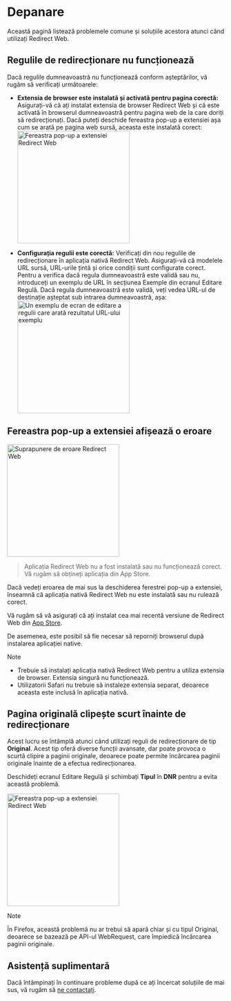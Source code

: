 
# Depanare

Această pagină listează problemele comune și soluțiile acestora atunci când utilizați Redirect Web.

<TOCInline toc={toc} />

## Regulile de redirecționare nu funcționează

Dacă regulile dumneavoastră nu funcționează conform așteptărilor, vă rugăm să verificați următoarele:

- **Extensia de browser este instalată și activată pentru pagina corectă:** Asigurați-vă că ați instalat extensia de browser Redirect Web și că este activată în browserul dumneavoastră pentru pagina web de la care doriți să redirecționați. Dacă puteți deschide fereastra pop-up a extensiei așa cum se arată pe pagina web sursă, aceasta este instalată corect:
    <Image src={ExtensionPopup} alt="Fereastra pop-up a extensiei Redirect Web" width="260" hasShadow/>

- **Configurația regulii este corectă:** Verificați din nou regulile de redirecționare în aplicația nativă Redirect Web. Asigurați-vă că modelele URL sursă, URL-urile țintă și orice condiții sunt configurate corect. Pentru a verifica dacă regula dumneavoastră este validă sau nu, introduceți un exemplu de URL în secțiunea Exemple din ecranul Editare Regulă. Dacă regula dumneavoastră este validă, veți vedea URL-ul de destinație așteptat sub intrarea dumneavoastră, așa:
    <Image src={RuleEditExampleResult} alt="Un exemplu de ecran de editare a regulii care arată rezultatul URL-ului exemplu" width="260" hasShadow/>

## Fereastra pop-up a extensiei afișează o eroare

<Image src={ErrorOverlay} alt="Suprapunere de eroare Redirect Web" width="260" hasShadow hasRoundedCorners/>

> Aplicația Redirect Web nu a fost instalată sau nu funcționează corect.
> Vă rugăm să obțineți aplicația din App Store.

Dacă vedeți eroarea de mai sus la deschiderea ferestrei pop-up a extensiei, înseamnă că aplicația nativă Redirect Web nu este instalată sau nu rulează corect.

Vă rugăm să vă asigurați că ați instalat cea mai recentă versiune de Redirect Web din [App Store](https://apps.apple.com/app/id1571283503).

De asemenea, este posibil să fie necesar să reporniți browserul după instalarea aplicației native.

> [!NOTE]
> * Trebuie să instalați aplicația nativă Redirect Web pentru a utiliza extensia de browser. Extensia singură nu funcționează.
> * Utilizatorii Safari nu trebuie să instaleze extensia separat, deoarece aceasta este inclusă în aplicația nativă.

## Pagina originală clipește scurt înainte de redirecționare

Acest lucru se întâmplă atunci când utilizați reguli de redirecționare de tip **Original**. Acest tip oferă diverse funcții avansate, dar poate provoca o scurtă clipire a paginii originale, deoarece poate permite încărcarea paginii originale înainte de a efectua redirecționarea.

Deschideți ecranul Editare Regulă și schimbați **Tipul** în **DNR** pentru a evita această problemă.

<Image src={EditRuleDnr} alt="Fereastra pop-up a extensiei Redirect Web" height="260" hasShadow hasRoundedCorners/>

> [!NOTE]
> În Firefox, această problemă nu ar trebui să apară chiar și cu tipul Original, deoarece se bazează pe API-ul WebRequest, care împiedică încărcarea paginii originale.

## Asistență suplimentară

Dacă întâmpinați în continuare probleme după ce ați încercat soluțiile de mai sus, vă rugăm să [ne contactați](./contact-us).
